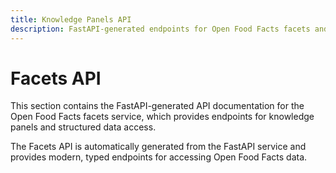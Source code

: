 ```yaml
---
title: Knowledge Panels API
description: FastAPI-generated endpoints for Open Food Facts facets and knowledge panels
---
```


# Facets API

This section contains the FastAPI-generated API documentation for the Open Food Facts facets service, which provides endpoints for knowledge panels and structured data access.

The Facets API is automatically generated from the FastAPI service and provides modern, typed endpoints for accessing Open Food Facts data.
